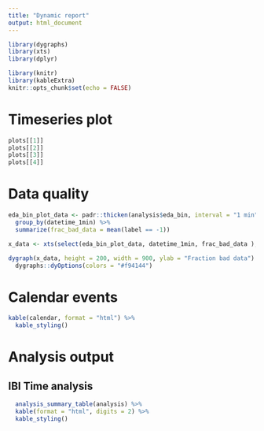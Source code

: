 ```yaml
---
title: "Dynamic report"
output: html_document
---
```

  
```r
library(dygraphs)
library(xts)
library(dplyr)

library(knitr)
library(kableExtra)
knitr::opts_chunk$set(echo = FALSE)
```
  
  
  
# Timeseries plot


```r
plots[[1]]
plots[[2]]
plots[[3]]
plots[[4]]


```


# Data quality

```r
eda_bin_plot_data <- padr::thicken(analysis$eda_bin, interval = "1 min", colname = "datetime_1min") %>%
  group_by(datetime_1min) %>%
  summarize(frac_bad_data = mean(label == -1))

x_data <- xts(select(eda_bin_plot_data, datetime_1min, frac_bad_data ), order.by = eda_bin_plot_data[[1]])

dygraph(x_data, height = 200, width = 900, ylab = "Fraction bad data") %>%
  dygraphs::dyOptions(colors = "#f94144")

```

  
  

  
# Calendar events

```r

kable(calendar, format = "html") %>%
  kable_styling()

```


# Analysis output


## IBI Time analysis
```r

  analysis_summary_table(analysis) %>%
  kable(format = "html", digits = 2) %>%
  kable_styling()

```







